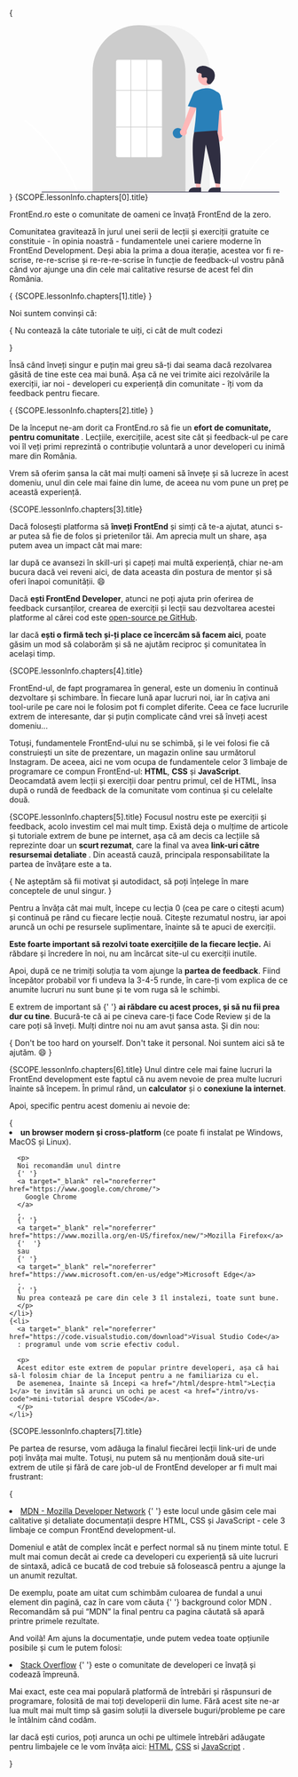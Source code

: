{<LessonCover resizeOffset={100}>
  <div>
    <svg xmlns="http://www.w3.org/2000/svg" width="869.99994" height="520.13854" viewBox="0 0,869.99994,520.13854" preserveAspectRatio="xMidYMax slice"><path d="M996.72788,546.00953a393.41394,393.41394,0,0,0-54.82622,54.44229,394.561,394.561,0,0,0-61.752,103.194c-1.112,2.72484,3.31272,3.911,4.4123,1.21642A392.34209,392.34209,0,0,1,999.96343,549.24507c2.28437-1.86015-.97-5.08035-3.23555-3.23554Z" transform="translate(-165.00003 -189.93073)" fill="#fff"></path><path d="M217.56676,484.37281a540.35491,540.35491,0,0,1,75.30383,74.77651A548.0761,548.0761,0,0,1,352.25665,647.04a545.835,545.835,0,0,1,25.43041,53.8463c1.52726,3.74257-4.55,5.37169-6.06031,1.67075a536.35952,536.35952,0,0,0-49.009-92.727A539.73411,539.73411,0,0,0,256.889,528.63168a538.44066,538.44066,0,0,0-43.76626-39.81484c-3.13759-2.55492,1.33232-6.97788,4.444-4.444Z" transform="translate(-165.00003 -189.93073)" fill="#fff"></path><path d="M789.5,708.93073h-365v-374.5c0-79.67773,64.82227-144.5,144.49976-144.5h76.00049c79.67749,0,144.49975,64.82227,144.49975,144.5Z" transform="translate(-165.00003 -189.93073)" fill="#f2f2f2"></path><path d="M713.5,708.93073h-289v-374.5a143.38177,143.38177,0,0,1,27.59571-84.94434c.66381-.90478,1.32592-1.79785,2.00878-2.68115a144.46633,144.46633,0,0,1,30.75415-29.85058c.65967-.48,1.322-.95166,1.99415-1.42334a144.15958,144.15958,0,0,1,31.47216-16.459c.66089-.25049,1.33374-.50146,2.00659-.74219a144.01979,144.01979,0,0,1,31.1084-7.33593c.65772-.08985,1.333-.16016,2.0083-.23047a146.28769,146.28769,0,0,1,31.10547,0c.67334.07031,1.34864.14062,2.01416.23144a143.995,143.995,0,0,1,31.10034,7.335c.6731.24073,1.346.4917,2.00879.74268a143.79947,143.79947,0,0,1,31.10645,16.21582c.67163.46143,1.344.93311,2.00635,1.40478a145.987,145.987,0,0,1,18.38354,15.564,144.305,144.305,0,0,1,12.72437,14.55078c.68066.88037,1.34277,1.77344,2.00537,2.67676A143.38227,143.38227,0,0,1,713.5,334.43073Z" transform="translate(-165.00003 -189.93073)" fill="#ccc"></path><circle cx="524.99994" cy="335.5" r="16" fill="#2980b9"></circle><polygon points="594.599 507.783 582.339 507.783 576.506 460.495 594.601 460.496 594.599 507.783" fill="#ffb8b8"></polygon><path d="M573.58165,504.27982h23.64384a0,0,0,0,1,0,0v14.88687a0,0,0,0,1,0,0H558.69478a0,0,0,0,1,0,0v0a14.88688,14.88688,0,0,1,14.88688-14.88688Z" fill="#2f2e41"></path><polygon points="655.599 507.783 643.339 507.783 637.506 460.495 655.601 460.496 655.599 507.783" fill="#ffb8b8"></polygon><path d="M634.58165,504.27982h23.64384a0,0,0,0,1,0,0v14.88687a0,0,0,0,1,0,0H619.69478a0,0,0,0,1,0,0v0a14.88688,14.88688,0,0,1,14.88688-14.88688Z" fill="#2f2e41"></path><path d="M698.09758,528.60035a10.74272,10.74272,0,0,1,4.51052-15.84307l41.67577-114.86667L764.791,409.082,717.20624,518.85271a10.80091,10.80091,0,0,1-19.10866,9.74764Z" transform="translate(-165.00003 -189.93073)" fill="#ffb8b8"></path><path d="M814.33644,550.1843a10.74269,10.74269,0,0,1-2.89305-16.21659L798.53263,412.4583l23.33776,1.06622L827.23606,533.045a10.80091,10.80091,0,0,1-12.89962,17.13934Z" transform="translate(-165.00003 -189.93073)" fill="#ffb8b8"></path><circle cx="612.1058" cy="162.12254" r="24.56103" fill="#ffb8b8"></circle><path d="M814.17958,522.54937H740.13271l.08911-.57617c.13306-.86133,13.19678-86.439,3.56177-114.436a11.813,11.813,0,0,1,6.06933-14.5835h.00025c13.77173-6.48535,40.20752-14.47119,62.52,4.90918a28.23448,28.23448,0,0,1,9.45947,23.396Z" transform="translate(-165.00003 -189.93073)" fill="#2980b9"></path><path d="M754.35439,448.1812,721.01772,441.418l15.62622-37.02978a13.99723,13.99723,0,0,1,27.10571,6.99755Z" transform="translate(-165.00003 -189.93073)" fill="#2980b9"></path><path d="M797.05043,460.73882l-2.00415-45.94141c-1.51977-8.63623,3.42408-16.80029,11.02735-18.13476,7.60547-1.32959,15.03174,4.66016,16.55835,13.35986l7.533,42.92774Z" transform="translate(-165.00003 -189.93073)" fill="#2980b9"></path><path d="M811.71606,517.04933c11.91455,45.37671,13.21436,103.0694,10,166l-16-2-29-120-16,122-18-1c-5.37744-66.02972-10.61328-122.71527-2-160Z" transform="translate(-165.00003 -189.93073)" fill="#2f2e41"></path><path d="M793.2891,371.03474c-4.582,4.88079-13.09131,2.26067-13.68835-4.40717a8.05467,8.05467,0,0,1,.01014-1.55569c.30826-2.95357,2.01461-5.63506,1.60587-8.7536a4.59046,4.59046,0,0,0-.84011-2.14892c-3.65124-4.88933-12.22227,2.18687-15.6682-2.23929-2.113-2.714.3708-6.98713-1.25065-10.02051-2.14006-4.00358-8.47881-2.0286-12.45388-4.22116-4.42275-2.43948-4.15822-9.22524-1.24686-13.35269,3.55052-5.03359,9.77572-7.71951,15.92336-8.10661s12.25292,1.27475,17.99229,3.51145c6.52109,2.54134,12.98768,6.05351,17.00067,11.78753,4.88021,6.97317,5.34986,16.34793,2.90917,24.50174C802.09785,360.98987,797.03077,367.04906,793.2891,371.03474Z" transform="translate(-165.00003 -189.93073)" fill="#2f2e41"></path><path d="M1004.98163,709.57417h-738.294a1.19069,1.19069,0,0,1,0-2.38137h738.294a1.19069,1.19069,0,0,1,0,2.38137Z" transform="translate(-165.00003 -189.93073)" fill="#3f3d56"></path><path d="M634,600.43073H504a6.46539,6.46539,0,0,1-6.5-6.41531V303.846a6.46539,6.46539,0,0,1,6.5-6.41531H634a6.46539,6.46539,0,0,1,6.5,6.41531V594.01542A6.46539,6.46539,0,0,1,634,600.43073Z" transform="translate(-165.00003 -189.93073)" fill="#fff"></path><rect x="332.49994" y="201.38965" width="143" height="2" fill="#ccc"></rect><rect x="332.99994" y="315.5" width="143" height="2" fill="#ccc"></rect><rect x="377.49994" y="107.5" width="2" height="304" fill="#ccc"></rect><rect x="427.49994" y="107.5" width="2" height="304" fill="#ccc"></rect></svg>
  </div>
</LessonCover>}
<LessonHeading as="h2" id={SCOPE.lessonInfo.chapters[0].id}>
  {SCOPE.lessonInfo.chapters[0].title}
</LessonHeading>

FrontEnd.ro este o comunitate de oameni ce învață FrontEnd de la zero.

Comunitatea gravitează în jurul unei serii de lecții și exerciții gratuite ce constituie - în opinia noastră - fundamentele unei cariere moderne în FrontEnd Development. Deși abia la <span className="line-through">prima</span>
a doua iterație, acestea vor fi re-scrise, re-re-scrise și re-re-re-scrise în funcție de feedback-ul vostru până când vor ajunge una din cele mai calitative resurse de acest fel din România.

<section>
  {<LessonHeading as="h2" id={SCOPE.lessonInfo.chapters[1].id}>
    {SCOPE.lessonInfo.chapters[1].title}
  </LessonHeading>}

Noi suntem convinși că:

{<LessonQuote variant="centered">
Nu contează la câte tutoriale te uiți, ci cât de mult codezi

</LessonQuote>}

Însă când înveți singur e puțin mai greu să-ți dai seama dacă rezolvarea
găsită de tine este cea mai bună. Așa că ne vei trimite aici rezolvările
la exerciții, iar noi - developeri cu experiență din comunitate - îți
vom da feedback pentru fiecare.

</section>

<section>
  {
    <LessonHeading as="h2" id={SCOPE.lessonInfo.chapters[2].id}>
      {SCOPE.lessonInfo.chapters[2].title}
    </LessonHeading>
  }

De la început ne-am dorit ca FrontEnd.ro să fie un <strong> efort de comunitate, pentru comunitate </strong>. Lecțiile, exercițiile, acest site cât și feedback-ul pe care voi îl veți primi reprezintă o contribuție voluntară a unor developeri cu inimă mare din România.

Vrem să oferim șansa la cât mai mulți oameni să învețe și să lucreze în acest domeniu, unul din cele mai faine din lume, de aceea nu vom pune un preț pe această experiență.

</section>

<section>
  <LessonHeading as="h2" id={SCOPE.lessonInfo.chapters[3].id}>
    {SCOPE.lessonInfo.chapters[3].title}
  </LessonHeading>

Dacă folosești platforma să <strong>înveți FrontEnd</strong> și simți că te-a ajutat, atunci s-ar putea să fie de folos și prietenilor tăi. Am aprecia mult un share, așa putem avea un impact cât mai mare:

<div className="d-flex justify-content-center my-5">
  <OptionsDrawer trigger={{ text: "Share", icon: SCOPE.icons.faShare }}>
    <OptionsDrawer.Element className="bg-white">
      <CopyLinkButton text={SCOPE.urlToShare} />
    </OptionsDrawer.Element>
    <OptionsDrawer.Element className="bg-white">
      <FacebookButton url={SCOPE.urlToShare} />
    </OptionsDrawer.Element>
    <OptionsDrawer.Element className="bg-white">
      <LinkedInButton url={SCOPE.urlToShare} />
    </OptionsDrawer.Element>
    <OptionsDrawer.Element className="bg-white">
      <WhatsAppButton url={SCOPE.urlToShare} />
    </OptionsDrawer.Element>
  </OptionsDrawer>
</div>
Iar după ce avansezi în skill-uri și capeți mai multă experiență, chiar ne-am bucura
dacă vei reveni aici, de data aceasta din postura de mentor și să oferi înapoi comunității.
😄

Dacă <strong>ești FrontEnd Developer</strong>, atunci ne poți ajuta prin oferirea de feedback cursanților, crearea de exerciții și lecții sau dezvoltarea acestei platforme al cărei cod este <a target="_blank" rel="noreferrer" href={SCOPE.GITHUB_URL}>open-source pe GitHub</a>.

Iar dacă <strong>ești o firmă tech și-ți place ce încercăm să facem aici</strong>, poate găsim un mod să colaborăm și să ne ajutăm reciproc și comunitatea în același timp.

</section>
<div className="dots" />
<section>
  <LessonHeading as="h2" id={SCOPE.lessonInfo.chapters[4].id}>
    {SCOPE.lessonInfo.chapters[4].title}
  </LessonHeading>

FrontEnd-ul, de fapt programarea în general, este un domeniu în continuă dezvoltare și schimbare. În fiecare lună apar lucruri noi, iar în cațiva ani tool-urile pe care noi le folosim pot fi complet diferite. Ceea ce face lucrurile extrem de interesante, dar și puțin complicate când vrei să înveți acest domeniu...

Totuși, fundamentele FrontEnd-ului nu se schimbă, și le vei folosi fie că construiești un site de prezentare, un magazin online sau următorul Instagram. De aceea, aici ne vom ocupa de fundamentele celor 3 limbaje de programare ce compun FrontEnd-ul: <strong>HTML</strong>, <strong>CSS</strong> și <strong>JavaScript</strong>. Deocamdată avem lecții și exerciții doar pentru primul, cel de HTML, însa după o rundă de feedback de la comunitate vom continua și cu celelalte două.

</section>
<div className="dots" />
<section>
  <LessonHeading as="h2" id={SCOPE.lessonInfo.chapters[5].id}>
    {SCOPE.lessonInfo.chapters[5].title}
  </LessonHeading>
Focusul nostru este pe exerciții și feedback, acolo investim cel mai mult timp. Există deja o mulțime de articole și tutoriale extrem de bune pe internet, așa că am decis ca lecțiile să reprezinte doar un <strong>scurt rezumat</strong>,  care la final va avea <strong>link-uri către resursemai detaliate </strong>. Din această cauză, principala responsabilitate la partea de învățare este a ta.

{<LessonQuote>
  Ne așteptăm să fii motivat și autodidact, să poți înțelege în mare conceptele de unul singur.
</LessonQuote>}

Pentru a învăța cât mai mult, începe cu lecția 0 (cea pe care o citești acum) și continuă pe rând cu fiecare lecție nouă. Citește rezumatul nostru, iar apoi aruncă un ochi pe resursele suplimentare, înainte să te apuci de exerciții.

<strong> Este foarte important să rezolvi toate exercițiile de la fiecare lecție.</strong> Ai răbdare și încredere în noi, nu am încărcat site-ul cu exerciții inutile.

Apoi, după ce ne trimiți soluția ta vom ajunge la <strong>partea de feedback</strong>. Fiind începător probabil vor fi undeva la 3-4-5 runde, în care-ți vom explica de ce anumite lucruri nu sunt bune și te vom ruga să le schimbi.

E extrem de important să {' '} <strong>ai răbdare cu acest proces, și să nu fii prea dur cu tine</strong>. Bucură-te că ai pe cineva care-ți face Code Review și de la care poți să înveți. Mulți dintre noi nu am avut șansa asta. Și din nou:

{
  <LessonQuote variant="centered">
    Don't be too hard on yourself. Don't take it personal. Noi suntem aici să te ajutăm. 😄
  </LessonQuote>
}
</section>
<section>
  <LessonHeading as="h2" id={SCOPE.lessonInfo.chapters[6].id}>
    {SCOPE.lessonInfo.chapters[6].title}
  </LessonHeading>
  Unul dintre cele mai faine lucruri la FrontEnd development
  este faptul că nu avem nevoie de prea multe lucruri înainte să începem.
  În primul rând, un <strong>calculator</strong> și o <strong>conexiune la internet</strong>.

  Apoi, specific pentru acest domeniu ai nevoie de:

  <List as="ol" variant="count">
    {<li>
      <strong>un browser modern și cross-platform </strong> (ce poate fi instalat pe Windows, MacOS și Linux).


      <p>
      Noi recomandăm unul dintre
      {' '}
      <a target="_blank" rel="noreferrer" href="https://www.google.com/chrome/">
        Google Chrome
      </a>
      ,
      {' '}
      <a target="_blank" rel="noreferrer" href="https://www.mozilla.org/en-US/firefox/new/">Mozilla Firefox</a>
      {'  '}
      sau
      {' '}
      <a target="_blank" rel="noreferrer" href="https://www.microsoft.com/en-us/edge">Microsoft Edge</a>
      .
      {' '}
      Nu prea contează pe care din cele 3 îl instalezi, toate sunt bune.
      </p>
    </li>}
    {<li>
      <a target="_blank" rel="noreferrer" href="https://code.visualstudio.com/download">Visual Studio Code</a>
      : programul unde vom scrie efectiv codul.

      <p>
      Acest editor este extrem de popular printre developeri, așa că hai să-l folosim chiar de la început pentru a ne familiariza cu el.
      De asemenea, înainte să începi <a href="/html/despre-html">Lecția 1</a> te invităm să arunci un ochi pe acest <a href="/intro/vs-code">mini-tutorial despre VSCode</a>.
      </p>
    </li>}
  </List>
  <div className="dots" />
</section>
 <section>
  <LessonHeading as="h2" id={SCOPE.lessonInfo.chapters[7].id}>
    {SCOPE.lessonInfo.chapters[7].title}
  </LessonHeading>
  
  Pe partea de resurse, vom adăuga la finalul fiecărei lecții link-uri de unde poți învăța mai multe. Totuși, nu putem să nu menționăm două site-uri extrem de utile și fără de care job-ul de FrontEnd developer ar fi mult mai frustrant:
  
  {<List as="ol" variant="count">
    <li>
      <a target="_blank" rel="noreferrer" href="https://developer.mozilla.org/en-US/" className="text-bold">MDN - Mozilla Developer Network</a>
      {' '}
      este locul unde găsim cele mai calitative și detaliate documentații despre HTML,
      CSS și JavaScript - cele 3 limbaje ce compun FrontEnd development-ul.
      <p>
        Domeniul e atât de complex încât e perfect normal să nu ținem minte totul.
        E mult mai comun decât ai crede ca developeri cu experiență să uite
        lucruri de sintaxă, adică ce bucată de cod trebuie să folosească pentru
        a ajunge la un anumit rezultat.
      </p>
      <p>
        De exemplu, poate am uitat cum schimbăm culoarea de fundal
        a unui element din pagină, caz în care vom căuta
        {' '}
        <FormattedText as="span">background color MDN</FormattedText>
        .
        Recomandăm să pui “MDN” la final pentru ca pagina căutată
        să apară printre primele rezultate.
      </p>
      <LessonFigure
        withBorder
        src="/images/lesson-0__google-search.png"
        alt="Cautând `background-color MDN` pe Google"
      />
      <p>
        And voilà! Am ajuns la documentație,
        unde putem vedea toate opțiunile posibile și cum le putem folosi:
      </p>
      <LessonFigure
        withBorder
        src="/images/lesson-0__mdn.png"
        alt="Documentația `background-color` pe MDN"
      />
    </li>
    <li>
      <a target="_blank" rel="noreferrer" href="https://stackoverflow.com/" className="text-bold">Stack Overflow</a>
      {' '}
      este o comunitate de developeri ce învață și codează împreună.
      <p>
        Mai exact, este cea mai populară platformă de întrebări și răspunsuri de programare, folosită de mai toți developerii din lume. Fără acest site ne-ar lua mult mai mult timp să gasim soluții la diversele buguri/probleme pe care le întâlnim când codăm.
      </p>
      <p>
        Iar dacă ești curios, poți arunca un ochi pe ultimele întrebări adăugate pentru limbajele ce le vom învăța aici:
        <a target="_blank" rel="noreferrer" href="https://stackoverflow.com/questions/tagged/html">HTML</a>,
        <a target="_blank" rel="noreferrer" href="https://stackoverflow.com/questions/tagged/css">CSS</a> si <a target="_blank" rel="noreferrer" href="https://stackoverflow.com/questions/tagged/javascript">JavaScript</a>
        .
      </p>
    </li>
  </List>}
</section>
